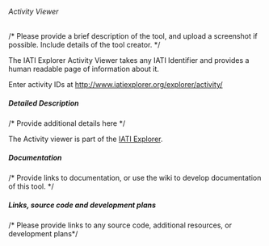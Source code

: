 ====== Activity Viewer ======
/* Please provide a brief description of the tool, and upload a screenshot if possible. Include details of the tool creator. */

The IATI Explorer Activity Viewer takes any IATI Identifier and provides a human readable page of information about it. 

Enter activity IDs at [[http://www.iatiexplorer.org/explorer/activity/]]

===== Detailed Description =====
/* Provide additional details here */

The Activity viewer is part of the [[start|IATI Explorer]]. 

===== Documentation =====
/* Provide links to documentation, or use the wiki to develop documentation of this tool. */


===== Links, source code and development plans =====
/* Please provide links to any source code, additional resources, or development plans*/
